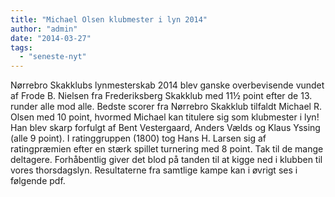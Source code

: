 ```yaml
---
title: "Michael Olsen klubmester i lyn 2014"
author: "admin"
date: "2014-03-27"
tags: 
  - "seneste-nyt"
---
```


Nørrebro Skakklubs lynmesterskab 2014 blev ganske overbevisende vundet af Frode B. Nielsen fra Frederiksberg Skakklub med 11½ point efter de 13. runder alle mod alle. Bedste scorer fra Nørrebro Skakklub tilfaldt Michael R. Olsen med 10 point, hvormed Michael kan titulere sig som klubmester i lyn! Han blev skarp forfulgt af Bent Vestergaard, Anders Vælds og Klaus Yssing (alle 9 point). I ratinggruppen (1800) tog Hans H. Larsen sig af ratingpræmien efter en stærk spillet turnering med 8 point. Tak til de mange deltagere. Forhåbentlig giver det blod på tanden til at kigge ned i klubben til vores thorsdagslyn. Resultaterne fra samtlige kampe kan i øvrigt ses i følgende pdf. 
